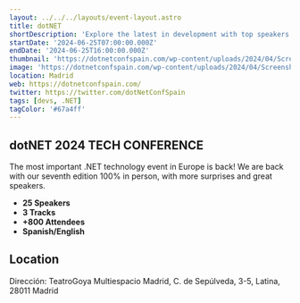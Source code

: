 ```yaml
---
layout: ../../../layouts/event-layout.astro
title: dotNET
shortDescription: 'Explore the latest in development with top speakers. The annual must-attend event organized by Plain Concepts.'
startDate: '2024-06-25T07:00:00.000Z'
endDate: '2024-06-25T16:00:00.000Z'
thumbnail: 'https://dotnetconfspain.com/wp-content/uploads/2024/04/Screenshot_9.jpg'
image: 'https://dotnetconfspain.com/wp-content/uploads/2024/04/Screenshot_9.jpg'
location: Madrid
web: https://dotnetconfspain.com/
twitter: https://twitter.com/dotNetConfSpain
tags: [devs, .NET]
tagColor: '#67a4ff'
---
```



## dotNET 2024 TECH CONFERENCE

The most important .NET technology event in Europe is back! We are back with our seventh edition 100% in person, with more surprises and great speakers.

- **25 Speakers**
- **3 Tracks**
- **+800 Attendees**
- **Spanish/English**

## Location

Dirección: TeatroGoya Multiespacio Madrid, C. de Sepúlveda, 3-5, Latina, 28011 Madrid

<GoogleMap
  src="https://www.google.com/maps/embed?pb=!1m18!1m12!1m3!1d6076.112698508949!2d-3.7278336226237787!3d40.407602456192826!2m3!1f0!2f0!3f0!3m2!1i1024!2i768!4f13.1!3m3!1m2!1s0xd4227e0cfc190d1%3A0x42806168adfbfbff!2sTeatroGoya%20Multiespacio%20Madrid!5e0!3m2!1ses!2ses!4v1715156920348!5m2!1ses!2ses"
  ariaLabel="TeatroGoya Multiespacio Madrid, C. de Sepúlveda, 3-5, Latina, 28011 Madrid"
/>
